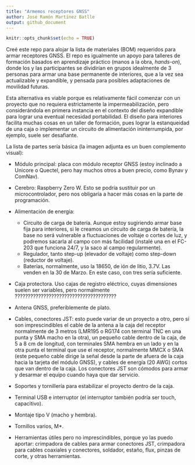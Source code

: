 ```yaml
---
title: "Armemos receptores GNSS"
author: José Ramón Martínez Batlle
output: github_document
---
```


```r
knitr::opts_chunk$set(echo = TRUE)
```

Creé este repo para alojar la lista de materiales (BOM) requeridos para armar receptores GNSS. El repo es igualmente un apoyo para talleres de formación basados en aprendizaje práctico (manos a la obra, *hands-on*), donde los y las participantes se dividirían en grupos idealmente de 3 personas para armar una base permanente de interiores, que a la vez sea actualizable y expandible, y pensada para posibles adaptaciones de movilidad futuras.

Esta alternativa es viable porque es relativamente fácil comenzar con un proyecto que no requiera estrictamente la impermeabilización, pero considerándola en primera instancia en el contexto del diseño expandible para lograr una eventual necesidad portabilidad. El diseño para interiores facilita muchas cosas en un taller de formación, pues lograr la estanqueidad de una caja o implementar un circuito de alimentación ininterrumpida, por ejemplo, suele ser desafiante.

La lista de partes sería básica (la imagen adjunta es un buen complemento visual):

- Módulo principal: placa con módulo receptor GNSS (estoy inclinado a Unicore o Quectel, pero hay muchos otros a buen precio, como Bynav y ComNav).

- Cerebro: Raspberry Zero W. Esto se podría sustituir por un microcontrolador, pero nos obligaría a hacer más cosas en la parte de programación.

- Alimentación de energía:

  - Circuito de carga de batería. Aunque estoy sugiriendo armar base fija para interiores, si le creamos un circuito de carga de batería, la base no será vulnerable a fluctuaciones de voltaje o cortes de luz, y podremos sacarla al campo con más facilidad (instalé una en el FC-203 que funciona 24/7, y la saco al campo regularmente).
  - Regulador, tanto step-up (elevador de voltaje) como step-down (reductor de voltaje).
  - Baterías, normalmente, uso la 18650, de ión de litio, 3.7V. Las venden en la 30 de Marzo. En este caso, con tres sería suficiente.

- Caja protectora. Uso cajas de registro eléctrico, cuyas dimensiones suelen ser variables, pero normalmente ???????????????????????????????????????

-   Antena GNSS, preferiblemente de plato.

-   Cables, conectores JST: esto puede variar de un proyecto a otro, pero sí son imprescindibles el cable de la antena a la caja del receptor normalmente de 3 metros (LMR195 o RG174 con terminal TNC en una punta y SMA macho en la otra), un pequeño cable dentro de la caja, de 5 a 8 cm de longitud, con terminales SMA hembra en un lado y en la otra punta el terminal que use el receptor, normalmente MMCX o SMA (este pequeño cable dirige la señal desde la parte de afuera de la caja hacia la tarjeta del módulo GNSS), y cables de energía (20 AWG) cortos que van dentro de la caja. Los conectores JST son cómodos para armar y desarmar el equipo cuando haya que dar servicio.

-   Soportes y tornillería para estabilizar el proyecto dentro de la caja.

-   Terminal USB e interruptor (el interruptor también podría ser touch, capacitivo).

-   Montaje tipo V (macho y hembra).

-   Tornillos varios, M\*.

-   Herramientas útiles pero no imprescindibles, porque yo las puedo aportar: crimpadora de cables para armar conectores JST, crimpadora para cables coaxiales y conectores, soldador, estaño, flux, pinzas de corte, y otras herramientas.
